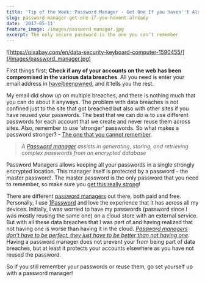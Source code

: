 ```yaml
---
title: 'Tip of the Week: Password Manager - Get One If you Haven''t Already'
slug: password-manager-get-one-if-you-havent-already
date: '2017-05-11'
feature_image: /images/password_manager.jpg
excerpt: The only secure password is the one you can’t remember
---
```

![https://pixabay.com/en/data-security-keyboard-computer-1590455/](/images/password_manager.jpg)

First things first; **Check if any of your accounts on the web has been compromised in the various data breaches**. All you need is enter your email address in [haveibeenpwned](https://haveibeenpwned.com/), and it tells you the rest.

My email did show up on multiple breaches, and there is nothing much that you can do about it anyways. The problem with data breaches is not confined just to the site that got breached but also with other sites if you have reused your passwords. The best that we can do is to use different passwords for each account that we create and never reuse them across sites. Also, remember to use 'stronger' passwords. So what makes a password stronger? - [The one that you cannot remember](https://www.troyhunt.com/only-secure-password-is-one-you-cant/).

> _A [Password manager](https://en.wikipedia.org/wiki/Password_manager) assists in generating, storing, and retrieving complex passwords from an encrypted database_

Password Managers allows keeping all your passwords in a single strongly encrypted location. This manager itself is protected by a password - the master password!. The master password is the only password that you need to remember, so make sure you [get this really strong](https://support.1password.com/strong-master-password/)!

There are different [password managers](http://au.pcmag.com/password-managers-products/4524/guide/the-best-password-managers-of-2017) out there, both paid and free. Personally, I use [1Password](https://1password.com/) and love the experience that it has across all my devices. Initially, I was worried to have my passwords (password since I was mostly reusing the same one) on a cloud store with an external service. But with all these data breaches that I was part of and having realized that not having one is worse than having it in the cloud. _[Password managers don't have to be perfect, they just have to be better than not having one](https://www.troyhunt.com/password-managers-dont-have-to-be-perfect-they-just-have-to-be-better-than-not-having-one/)_. Having a password manager does not prevent your from being part of data breaches, but at least it protects your accounts elsewhere as you have not reused the password.

So if you still remember your passwords or reuse them, go set yourself up with a password manager!
